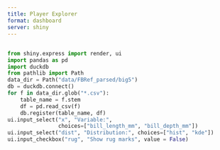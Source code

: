 ```yaml
---
title: Player Explorer
format: dashboard
server: shiny
---
```


## {.sidebar}

```python
from shiny.express import render, ui
import pandas as pd
import duckdb
from pathlib import Path
data_dir = Path("data/FBRef_parsed/big5")
db = duckdb.connect()
for f in data_dir.glob("*.csv"):
    table_name = f.stem
    df = pd.read_csv(f)
    db.register(table_name, df)
ui.input_select("x", "Variable:",
                choices=["bill_length_mm", "bill_depth_mm"])
ui.input_select("dist", "Distribution:", choices=["hist", "kde"])
ui.input_checkbox("rug", "Show rug marks", value = False)
```
